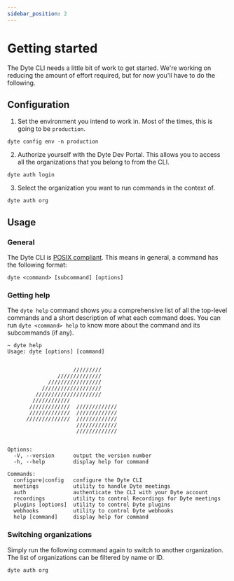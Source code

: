```yaml
---
sidebar_position: 2
---
```


# Getting started


The Dyte CLI needs a little bit of work to get started. We're working on reducing the amount of effort required, but for now you'll have to do the following.

## Configuration
1. Set the environment you intend to work in. Most of the times, this is going to be `production`.
```shell
dyte config env -n production
```

2. Authorize yourself with the Dyte Dev Portal. This allows you to access all the organizations that you belong to from the CLI.
```shell
dyte auth login
```

3. Select the organization you want to run commands in the context of.
```shell
dyte auth org
```

## Usage
### General
The Dyte CLI is [POSIX compliant](https://pubs.opengroup.org/onlinepubs/9699919799/basedefs/V1_chap12.html). This means in general, a command has the following format:
```
dyte <command> [subcommand] [options]
```

### Getting help
The `dyte help` command shows you a comprehensive list of all the top-level commands and a short description of what each command does. You can run `dyte <command> help` to know more about the command and its subcommands (if any).
```
~ dyte help
Usage: dyte [options] [command]


                     /////////
                //////////////
             /////////////////
           ///////////////////
         /////////////////////
        ////////////
       /////////////  /////////////
       /////////////  /////////////
      //////////////  /////////////
                      /////////////
                      /////////////


Options:
  -V, --version      output the version number
  -h, --help         display help for command

Commands:
  configure|config   configure the Dyte CLI
  meetings           utility to handle Dyte meetings
  auth               authenticate the CLI with your Dyte account
  recordings         utility to control Recordings for Dyte meetings
  plugins [options]  utility to control Dyte plugins
  webhooks           utility to control Dyte webhooks
  help [command]     display help for command
```

### Switching organizations
Simply run the following command again to switch to another organization. The list of organizations can be filtered by name or ID.
```shell
dyte auth org
```
